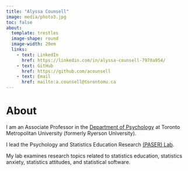 ```yaml
---
title: "Alyssa Counsell"
image: media/photo3.jpg
toc: false
about: 
  template: trestles
  image-shape: round
  image-width: 20em
  links:
    - text: LinkedIn
      href: https://linkedin.com/in/alyssa-counsell-7970a954/     
    - text: GitHub
      href: https://github.com/acounsell
    - text: Email
      href: mailto:a.counsell@torontomu.ca 
---
```


# About

I am an Associate Professor in the [Department of Psychology](https://www.torontomu.ca/psychology/) at Toronto Metropolitan University (formerly Ryerson University).

I lead the Psychology and Statistics Education Research [(PASER) Lab](psystat.org).

My lab examines research topics related to statistics education, statistics anxiety, statistics attitudes, and statistical software.
